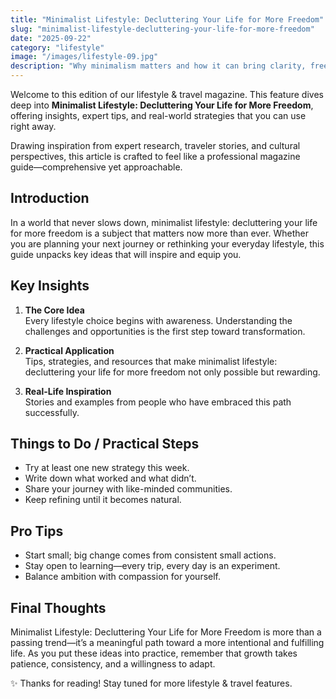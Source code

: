 ```yaml
---
title: "Minimalist Lifestyle: Decluttering Your Life for More Freedom"
slug: "minimalist-lifestyle-decluttering-your-life-for-more-freedom"
date: "2025-09-22"
category: "lifestyle"
image: "/images/lifestyle-09.jpg"
description: "Why minimalism matters and how it can bring clarity, freedom, and focus into your life."
---
```



Welcome to this edition of our lifestyle & travel magazine. This feature dives deep into **Minimalist Lifestyle: Decluttering Your Life for More Freedom**, offering insights, expert tips, and real-world strategies that you can use right away.

Drawing inspiration from expert research, traveler stories, and cultural perspectives, this article is crafted to feel like a professional magazine guide—comprehensive yet approachable.

## Introduction

In a world that never slows down, minimalist lifestyle: decluttering your life for more freedom is a subject that matters now more than ever. Whether you are planning your next journey or rethinking your everyday lifestyle, this guide unpacks key ideas that will inspire and equip you.

## Key Insights

1. **The Core Idea**  
   Every lifestyle choice begins with awareness. Understanding the challenges and opportunities is the first step toward transformation.

2. **Practical Application**  
   Tips, strategies, and resources that make minimalist lifestyle: decluttering your life for more freedom not only possible but rewarding.

3. **Real-Life Inspiration**  
   Stories and examples from people who have embraced this path successfully.

## Things to Do / Practical Steps

- Try at least one new strategy this week.  
- Write down what worked and what didn’t.  
- Share your journey with like-minded communities.  
- Keep refining until it becomes natural.

## Pro Tips

- Start small; big change comes from consistent small actions.  
- Stay open to learning—every trip, every day is an experiment.  
- Balance ambition with compassion for yourself.  

## Final Thoughts

Minimalist Lifestyle: Decluttering Your Life for More Freedom is more than a passing trend—it’s a meaningful path toward a more intentional and fulfilling life. As you put these ideas into practice, remember that growth takes patience, consistency, and a willingness to adapt.

✨ Thanks for reading! Stay tuned for more lifestyle & travel features.
